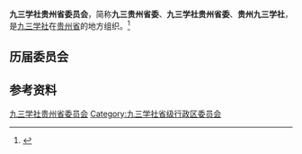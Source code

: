 {{Infobox PRCG
|机构名称 = 九三学社贵州省委员会
|标志1    =
|格言1    =
|届数     = 
|任期始   = 
|任期终   =
|职位1    = 主任委员
|人员1    = 
|职位2    = 副主任委员
|人员2    =
|人数2    =
|职位3    =
|人员3    =
|组织法规 = 九三学社章程
|上级机构 = [[九三学社中央委员会|九三学社中央委员会]]
|机构类型 = [[民主党派|民主党派]][[中国一级行政区|省级行政区]][[委员会|委员会]]
|行政级别 = 正厅级
|场所1    = 
|地址1    = 
|邮编1    = 
|电话1    = 
|官网1    = <!-- {{url|}} -->
}}
'''九三学社贵州省委员会'''，简称'''九三贵州省委'''、'''九三学社贵州省委'''、'''贵州九三学社'''，是[[九三学社|九三学社]]在[[贵州省|贵州省]]的地方组织。<ref>{{Cite book|title=贵州百科全书|author=孙淦, 庹文升, 何仁仲主编|publisher=中国大百科全书出版社|year=2005|isbn=9787500074069|location=贵阳|pages=}}</ref>

== 历届委员会 ==

== 参考资料 ==
{{reflist}}

{{中华人民共和国各省级行政区|委员会|九三学社|仅内地=yes}}

{{Authority control}}
[[Category:九三学社贵州省委员会|]]
[[Category:九三学社省级行政区委员会|Category:九三学社省级行政区委员会]]